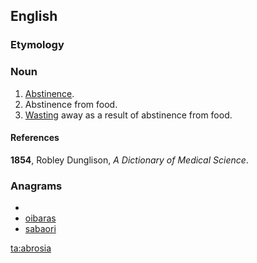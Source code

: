 ==English==
===Etymology===
{{etystub}}
===Noun===
{{en-noun}}
# [[abstinence|Abstinence]].
# Abstinence from food.
# [[wasting|Wasting]] away as a result of abstinence from food.

====References====
'''1854''', Robley Dunglison, ''A Dictionary of Medical Science''.

===Anagrams===
* {{alphagram|aabiors}}
* [[oibaras#English|oibaras]]
* [[sabaori#English|sabaori]]


[[ta:abrosia]]